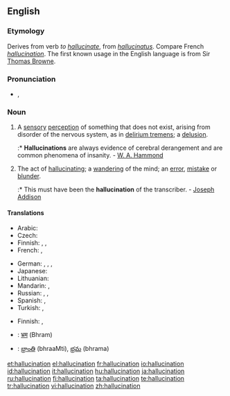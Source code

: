 ==English==
{{wikipedia}}

===Etymology===
Derives from verb ''to [[hallucinate]]'', from {{etyl|la}} ''[[hallucinatus]]''. Compare French ''[[hallucination]]''. The first known usage in the English language is from Sir [[Thomas Browne]].

===Pronunciation===
* {{IPA|/həˌluːsəˈneɪʃən/}}, {{SAMPA|/h@%lu:s@"neIS@n/}}
*: {{rhymes|eɪʃǝn}}

===Noun===
{{en-noun}}

# A [[sensory]] [[perception]] of something that does not exist, arising from disorder of the nervous system, as in [[delirium tremens]]; a [[delusion]].
#:* '''Hallucinations''' are always evidence of cerebral derangement and are common phenomena of insanity. - [[W. A. Hammond]]
# The act of [[hallucinating]]; a [[wandering]] of the mind; an [[error]], [[mistake]] or [[blunder]].
#:* This must have been the '''hallucination''' of the transcriber. - [[w:Joseph Addison|Joseph Addison]]

====Translations====
{{trans-top|sensory perception of something that does not exist}}
* Arabic: {{t|ar|هلوسة|f|tr=hálwasa|sc=Arab}}
* Czech: {{t+|cs|halucinace|f}}
* Finnish: {{t-|fi|aistiharha}}, {{t-|fi|harha-aistimus}}, {{t+|fi|hallusinaatio}}
* French: {{t|fr|hallucination|f}},  {{t|fr|illusion|f}}
{{trans-mid}}
* German: {{t|de|Halluzination|f}},  {{t|de|Wahnvorstellung|f}},  {{t|de|Sinnestäuschung|f}},  {{t|de|Illusion|f}}
* Japanese: {{t|ja|幻覚|tr=げんかく, genkaku|sc=Jpan}}
* Lithuanian: {{t-|lt|haliucinacija|f|xs=Lithuanian}}
* Mandarin: {{t|zh|幻覺}},  {{t|zh|幻觉|tr=huànjiào}}
* Russian: {{t|ru|галлюцинация|f|tr=galljucinácija|sc=Cyrl}},  {{t|ru|иллюзия|f|tr=illjúzija|sc=Cyrl}},  {{t|ru|наваждение|n|tr=navaždénije|sc=Cyrl}}
* Spanish: {{t|es|alucinación|f}},  {{t|es|ilusión|f}}
* Turkish: {{t|tr|sanrı}},  {{t|tr|halüsinasyon}}
{{trans-bottom}}

{{trans-top|act of hallucinating}}
* Finnish: {{t-|fi|harha-aistimus}}, {{t+|fi|hallusinaatio}}
{{trans-mid}}
{{trans-bottom}}

{{checktrans-top}}
* {{ttbc|Hindi}}: [[भ्रम]] (Bhram)
* {{ttbc|Telugu}}: [[భ్రాంతి]] (bhraaMti), [[భ్రమ]] (bhrama)
{{trans-bottom}}

[[et:hallucination]]
[[el:hallucination]]
[[fr:hallucination]]
[[io:hallucination]]
[[id:hallucination]]
[[it:hallucination]]
[[hu:hallucination]]
[[ja:hallucination]]
[[ru:hallucination]]
[[fi:hallucination]]
[[ta:hallucination]]
[[te:hallucination]]
[[tr:hallucination]]
[[vi:hallucination]]
[[zh:hallucination]]